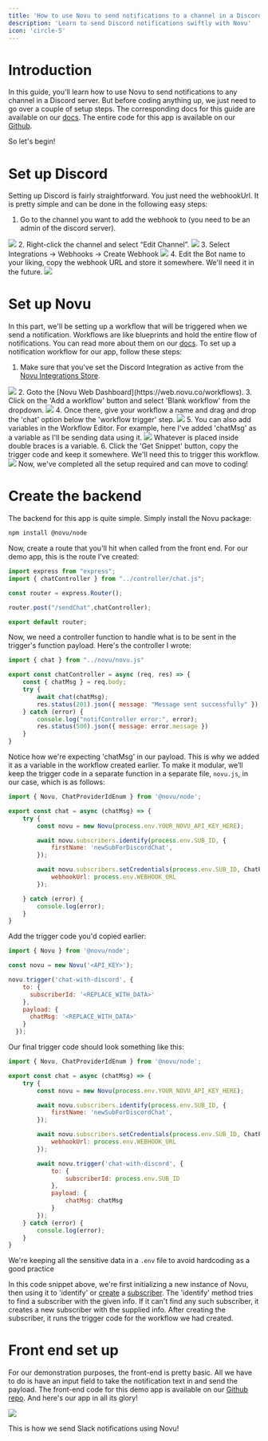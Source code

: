 ```yaml
---
title: 'How to use Novu to send notifications to a channel in a Discord server'
description: 'Learn to send Discord notifications swiftly with Novu'
icon: 'circle-5'
---
```


# Introduction

In this guide, you'll learn how to use Novu to send notifications to any channel in a Discord server. But before coding anything up, we just need to go over a couple of setup steps.
The corresponding docs for this guide are available on our [docs](https://docs.novu.co/channels-and-providers/chat/discord).
<Note>The entire code for this app is available on our [Github](https://github.com/novuhq/discord-chat-app).</Note>

So let's begin!

# Set up Discord
Setting up Discord is fairly straightforward. You just need the webhookUrl. It is pretty simple and can be done in the following easy steps:
1. Go to the channel you want to add the webhook to (you need to be an admin of the discord server).
<Frame caption="Go to the channel on Discord"><img src="/images/discord-guide/channel.png" /> </Frame>
2. Right-click the channel and select “Edit Channel”.
<Frame caption="Right click and select 'Edit'"><img src="/images/discord-guide/edit.png" /> </Frame>
3. Select Integrations -> Webhooks -> Create Webhook
<Frame caption="Create webhook from the Integrations menu"><img src="/images/discord-guide/integrations.png" /> </Frame>
4. Edit the Bot name to your liking, copy the webhook URL and store it somewhere. We'll need it in the future.
<Frame caption="Copy the webhookUrl and keep it somewhere"><img src="/images/discord-guide/webhook.png" /> </Frame>

# Set up Novu
In this part, we'll be setting up a workflow that will be triggered when we send a notification. Workflows are like blueprints and hold the entire flow of notifications. You can read more about them on our [docs](). To set up a notification workflow for our app, follow these steps:
1. Make sure that you've set the Discord Integration as active from the [Novu Integrations Store](https://web.novu.co/integrations).
<Frame caption="Make sure Discord Integration is active"><img src="/images/discord-guide/active.png" /> </Frame>
2. Goto the [Novu Web Dashboard](https://web.novu.co/workflows).
3. Click on the 'Add a workflow' button and select 'Blank workflow' from the dropdown.
<Frame caption="Create a workflow from the Novu Web Dashboard"><img src="/images/guides/slack-guide/workflow.png" /> </Frame>
4. Once there, give your workflow a name and drag and drop the 'chat' option below the 'workflow trigger' step.
<Frame caption="Drag and drop the 'chat' option"><img src="/images/guides/slack-guide/drag.png" /> </Frame>
5. You can also add variables in the Workflow Editor. For example, here I've added 'chatMsg' as a variable as I'll be sending data using it.
<Frame caption="Configure the step as per your liking"><img src="/images/discord-guide/chat.png" /> </Frame>
<Info>Whatever is placed inside double braces is a variable.</Info>
6. Click the 'Get Snippet' button, copy the trigger code and keep it somewhere. We'll need this to trigger this workflow.
<Frame caption="Copy the trigger code"><img src="/images/discord-guide/snippet.png" /> </Frame>
Now, we've completed all the setup required and can move to coding!

# Create the backend
The backend for this app is quite simple. Simply install the Novu package:
```bash
npm install @novu/node

```
Now, create a route that you'll hit when called from the front end. For our demo app, this is the route I've created:
```jsx
import express from "express";
import { chatController } from "../controller/chat.js";

const router = express.Router();

router.post("/sendChat",chatController);

export default router;
```

Now, we need a controller function to handle what is to be sent in the trigger's function payload. Here's the controller I wrote:
```jsx
import { chat } from "../novu/novu.js"

export const chatController = async (req, res) => {
    const { chatMsg } = req.body;
    try {
        await chat(chatMsg);
        res.status(201).json({ message: "Message sent successfully" });
    } catch (error) {
        console.log("notifController error:", error);
        res.status(500).json({ message: error.message })
    }
}
```
<Info>Notice how we're expecting 'chatMsg' in our payload. This is why we added it as a variable in the workflow created earlier.</Info>
To make it modular, we’ll keep the trigger code in a separate function in a separate file, `novu.js`, in our case, which is as follows:
```jsx
import { Novu, ChatProviderIdEnum } from '@novu/node';

export const chat = async (chatMsg) => {
    try {
        const novu = new Novu(process.env.YOUR_NOVU_API_KEY_HERE);

        await novu.subscribers.identify(process.env.SUB_ID, {
            firstName: 'newSubForDiscordChat',
        });

        await novu.subscribers.setCredentials(process.env.SUB_ID, ChatProviderIdEnum.Discord, {
            webhookUrl: process.env.WEBHOOK_URL
        });

    } catch (error) {
        console.log(error);
    }
}
```
Add the trigger code you'd copied earlier:
```jsx
import { Novu } from '@novu/node'; 

const novu = new Novu('<API_KEY>');

novu.trigger('chat-with-discord', {
    to: {
      subscriberId: '<REPLACE_WITH_DATA>'
    },
    payload: {
      chatMsg: '<REPLACE_WITH_DATA>'
    }
  });
```

Our final trigger code should look something like this:
```jsx
import { Novu, ChatProviderIdEnum } from '@novu/node';

export const chat = async (chatMsg) => {
    try {
        const novu = new Novu(process.env.YOUR_NOVU_API_KEY_HERE);

        await novu.subscribers.identify(process.env.SUB_ID, {
            firstName: 'newSubForDiscordChat',
        });

        await novu.subscribers.setCredentials(process.env.SUB_ID, ChatProviderIdEnum.Discord, {
            webhookUrl: process.env.WEBHOOK_URL
        });

        await novu.trigger('chat-with-discord', {
            to: {
                subscriberId: process.env.SUB_ID
            },
            payload: {
                chatMsg: chatMsg
            }
        });
    } catch (error) {
        console.log(error);
    }
}
```
<Info>We're keeping all the sensitive data in a `.env` file to avoid hardcoding as a good practice</Info>

In this code snippet above, we're first initializing a new instance of Novu, then using it to 'identify' or [create](https://docs.novu.co/subscribers/subscribers#create-a-subscriber) a [subscriber](https://docs.novu.co/subscribers/subscribers). 
<Info>The 'identify' method tries to find a subscriber with the given info. If it can't find any such subscriber, it creates a new subscriber with the supplied info.</Info>
After creating the subscriber, it runs the trigger code for the workflow we had created.

# Front end set up
For our demonstration purposes, the front-end is pretty basic. All we have to do is have an input field to take the notification text in and send the payload. The front-end code for this demo app is available on our [Github repo](https://github.com/novuhq/discord-chat-app/tree/main/frontend). 
And here's our app in all its glory!

<Frame caption="Our app in action!"><img src="/images/discord-guide/outputt.gif" /> </Frame>

This is how we send Slack notifications using Novu!